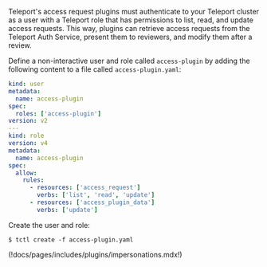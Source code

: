 Teleport's access request plugins must authenticate to your Teleport cluster as
a user with a Teleport role that has permissions to list, read, and update
access requests. This way, plugins can retrieve access requests from the
Teleport Auth Service, present them to reviewers, and modify them after a
review.

Define a non-interactive user and role called `access-plugin` by adding the
following content to a file called `access-plugin.yaml`:

```yaml
kind: user
metadata:
  name: access-plugin
spec:
  roles: ['access-plugin']
version: v2
---
kind: role
version: v4
metadata:
  name: access-plugin
spec:
  allow:
    rules:
      - resources: ['access_request']
        verbs: ['list', 'read', 'update']
      - resources: ['access_plugin_data']
        verbs: ['update']
```

Create the user and role:

```code
$ tctl create -f access-plugin.yaml
```

(!docs/pages/includes/plugins/impersonations.mdx!)
